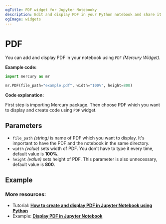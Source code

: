```yaml
---
ogTitle: PDF widget for Jupyter Notebooky
description: Edit and display PDF in your Python notebook and share it with other users.
ogImage: widgets
---
```



# PDF 

You can add and display PDF in your notebook  using `PDF` *(Mercury Widget)*.

**Example code:**

```python
import mercury as mr
```
```python
mr.PDF(file_path="example.pdf", width="100%", height=800)
```

**Code explanation:**

First step is importing Mercury package. Then choose PDF which you want to display and create code using `PDF` widget.

## Parameters

- `file_path` *(string)* is name of PDF which you want to display. It's important to have the PDF and the notebook in the same directory.
- `width` *(value)* sets width of PDF. You don't have to type it every time, default value is **100%**.
- `height` *(value)* sets height of PDF. This parameter is also unnecessary, default value is **800**.

## Example

<Screenshot src={examplePng} alt="Example from Jupyter Notebook." />

### More resources: 

- Tutorial: [**How to create and display PDF in Jupyter Notebook using Python**](../../tutorials/jupyter-notebook-create-display-pdf)
- Example: [**Display PDF in Jupyter Notebook**](../../examples/jupyter-notebook-display-pdf)


